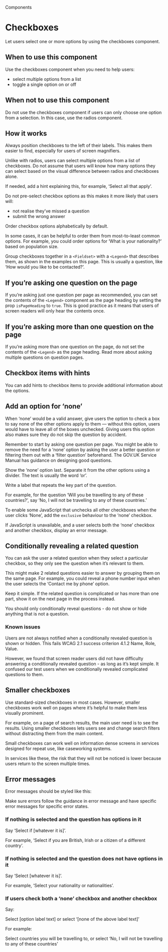 
<Meta title="Components/Checkboxes" />

<Hint>Components</Hint>

# Checkboxes

Let users select one or more options by using the checkboxes component.

<Canvas>
  <Story of={CheckboxStories.primary} />
</Canvas>

## When to use this component

Use the checkboxes component when you need to help users:

- select multiple options from a list
- toggle a single option on or off

## When not to use this component

Do not use the checkboxes component if users can only choose one option from a selection. In this case, use the radios component.

## How it works

Always position checkboxes to the left of their labels. This makes them easier to find, especially for users of screen magnifiers.

Unlike with radios, users can select multiple options from a list of checkboxes. Do not assume that users will know how many options they can select based on the visual difference between radios and checkboxes alone.

If needed, add a hint explaining this, for example, ‘Select all that apply’.

Do not pre-select checkbox options as this makes it more likely that users will:

- not realise they’ve missed a question
- submit the wrong answer

Order checkbox options alphabetically by default.

In some cases, it can be helpful to order them from most-to-least common options. For example, you could order options for ‘What is your nationality?’ based on population size.

Group checkboxes together in a `<Fieldset>` with a `<Legend>` that describes them, as shown in the examples on this page. This is usually a question, like ‘How would you like to be contacted?’.

## If you’re asking one question on the page

If you’re asking just one question per page as recommended, you can set the contents of the `<Legend>` component as the page heading by setting the prop `isPageHeading` to `true`. This is good practice as it means that users of screen readers will only hear the contents once.

<Canvas>
  <Story of={CheckboxStories.primary} />
</Canvas>

## If you’re asking more than one question on the page

If you’re asking more than one question on the page, do not set the contents of the `<Legend>` as the page heading. Read more about asking multiple questions on question pages.

<Canvas>
  <Story of={CheckboxStories.withoutHeading} />
</Canvas>

## Checkbox items with hints

You can add hints to checkbox items to provide additional information about the options.

<Canvas>
  <Story of={CheckboxStories.itemsWithHints} />
</Canvas>

## Add an option for ‘none’

When ‘none’ would be a valid answer, give users the option to check a box to say none of the other options apply to them — without this option, users would have to leave all of the boxes unchecked. Giving users this option also makes sure they do not skip the question by accident.

Remember to start by asking one question per page. You might be able to remove the need for a ‘none’ option by asking the user a better question or filtering them out with a ‘filter question’ beforehand. The GOV.UK Service Manual has guidance on designing good questions.

Show the ‘none’ option last. Separate it from the other options using a divider. The text is usually the word ‘or’.

Write a label that repeats the key part of the question.

For example, for the question ‘Will you be travelling to any of these countries?’, say ‘No, I will not be travelling to any of these countries.’

To enable some JavaScript that unchecks all other checkboxes when the user clicks ‘None’, add the `exclusive` behaviour to the ‘none’ checkbox.

<Canvas>
  <Story of={CheckboxStories.noneOption} />
</Canvas>

If JavaScript is unavailable, and a user selects both the ‘none’ checkbox and another checkbox, display an error message.

<Canvas>
  <Story of={CheckboxStories.noneOptionError} />
</Canvas>

## Conditionally revealing a related question

You can ask the user a related question when they select a particular checkbox, so they only see the question when it’s relevant to them.

This might make 2 related questions easier to answer by grouping them on the same page. For example, you could reveal a phone number input when the user selects the ‘Contact me by phone’ option.

<Canvas>
  <Story of={CheckboxStories.conditional} />
</Canvas>

Keep it simple. If the related question is complicated or has more than one part, show it on the next page in the process instead.

You should only conditionally reveal questions - do not show or hide anything that is not a question.

### Known issues

Users are not always notified when a conditionally revealed question is shown or hidden. This fails WCAG 2.1 success criterion 4.1.2 Name, Role, Value.

However, we found that screen reader users did not have difficulty answering a conditionally revealed question - as long as it’s kept simple. It confused our test users when we conditionally revealed complicated questions to them.

## Smaller checkboxes

Use standard-sized checkboxes in most cases. However, smaller checkboxes work well on pages where it’s helpful to make them less visually prominent.

For example, on a page of search results, the main user need is to see the results. Using smaller checkboxes lets users see and change search filters without distracting them from the main content.

<Canvas>
  <Story of={CheckboxStories.small} />
</Canvas>

Small checkboxes can work well on information dense screens in services designed for repeat use, like caseworking systems.

In services like these, the risk that they will not be noticed is lower because users return to the screen multiple times.

## Error messages

Error messages should be styled like this:

<Canvas>
  <Story of={CheckboxStories.error} />
</Canvas>

Make sure errors follow the guidance in error message and have specific error messages for specific error states.

### If nothing is selected and the question has options in it

Say ‘Select if [whatever it is]’.

For example, ‘Select if you are British, Irish or a citizen of a different country’.

### If nothing is selected and the question does not have options in it

Say ‘Select [whatever it is]’.

For example, ‘Select your nationality or nationalities’.

### If users check both a ‘none’ checkbox and another checkbox

Say:

<InsetText>
  Select [option label text] or select ‘[none of the above label text]’
</InsetText>

For example:

<InsetText>
  Select countries you will be travelling to, or select ‘No, I will not be travelling to any of these countries’
</InsetText>


